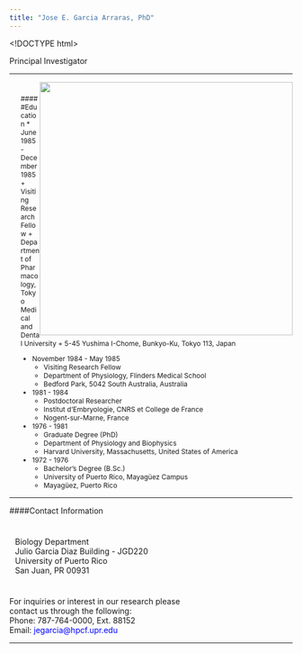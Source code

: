 ```yaml
---
title: "Jose E. Garcia Arraras, PhD"
---
```


<!DOCTYPE html>
<html>
<meta name="viewport" content="width=device-width, initial-scale=1">
<link rel="stylesheet" href="https://www.w3schools.com/w3css/4/w3.css">

<style>
.column-left-info{
  padding: 10px;
  text-align: left;
}
.column-right-info{
  padding:10px
  text-align: center;
}
.contact{
  padding-bottom: 10px;
}
a:link {
  color: blue; 
  background-color: transparent; 
  text-decoration: none;
}
a:hover {
  color: orange;
  background-color: transparent;
  text-decoration: underline;
}
</style>

Principal Investigator

***
<body>

<div>
  <img src="statics/images/el_doc.jpg" style="width:450px;padding=20px;float:right;">
</div>

<div style="padding-left: 20px;padding-top:10px;font-size:12px;">

#####Education
* June 1985 - December 1985
    + Visiting Research Fellow
    + Department of Pharmacology, Tokyo Medical and Dental University
    + 5-45 Yushima I-Chome, Bunkyo-Ku, Tokyo 113, Japan
  
* November 1984 - May 1985
    + Visiting Research Fellow
    + Department of Physiology, Flinders Medical School
    + Bedford Park, 5042 South Australia, Australia

* 1981 - 1984
    + Postdoctoral Researcher
    + Institut d'Embryologie, CNRS et College de France
    + Nogent-sur-Marne, France

* 1976 - 1981
    + Graduate Degree (PhD)
    + Department of Physiology and Biophysics
    + Harvard University, Massachusetts, United States of America

* 1972 - 1976
    + Bachelor's Degree (B.Sc.)
    + University of Puerto Rico, Mayagüez Campus
    + Mayagüez, Puerto Rico

</div>

<div class="contact">

***

####Contact Information

<div class="w3-row">
  <div class="w3-half w3-container column-left-info">
<p style="font-size:14px;">Biology Department <br />
Julio Garcia Diaz Building - JGD220 <br />
University of Puerto Rico <br />
San Juan, PR 00931</p>
  </div>
  <div class="w3-half w3-container column-right-info">
<p style="font-size:14px;">For inquiries or interest in our research please <br/> contact us through the following: <br />
Phone: 787-764-0000, Ext. 88152 <br />
Email: <a href="mailto:jegarcia@hpcf.upr.edu">jegarcia@hpcf.upr.edu</a></p>
  </div>
</div>
***
</div>

<body>